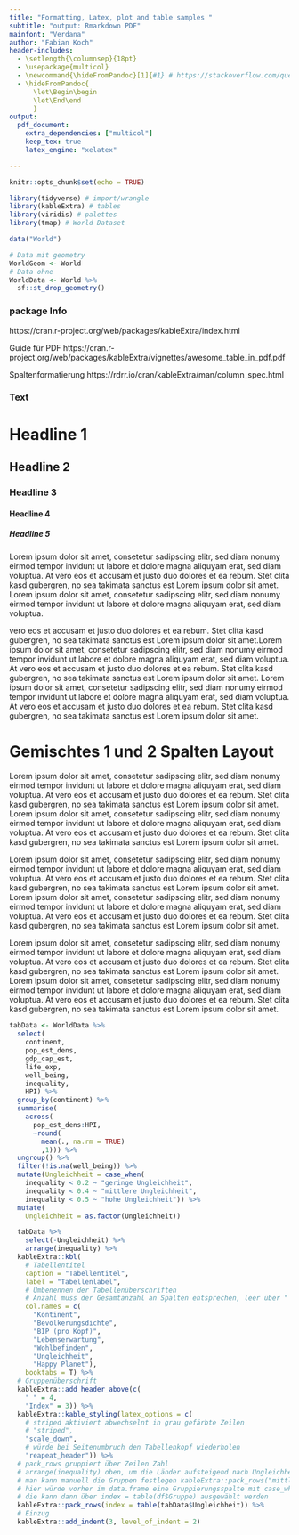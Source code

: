 ```yaml
---
title: "Formatting, Latex, plot and table samples "
subtitle: "output: Rmarkdown PDF"
mainfont: "Verdana"
author: "Fabian Koch"
header-includes:
  - \setlength{\columnsep}{18pt}
  - \usepackage{multicol}
  - \newcommand{\hideFromPandoc}[1]{#1} # https://stackoverflow.com/questions/40982836/latex-multicolumn-block-in-pandoc-markdown
  - \hideFromPandoc{
      \let\Begin\begin
      \let\End\end
      }
output: 
  pdf_document: 
    extra_dependencies: ["multicol"]
    keep_tex: true
    latex_engine: "xelatex"

---
```


```r
knitr::opts_chunk$set(echo = TRUE)
```



```r
library(tidyverse) # import/wrangle
library(kableExtra) # tables
library(viridis) # palettes
library(tmap) # World Dataset
```


```r
data("World")

# Data mit geometry
WorldGeom <- World
# Data ohne
WorldData <- World %>% 
  sf::st_drop_geometry()
```
\newpage



### package Info
https://cran.r-project.org/web/packages/kableExtra/index.html

Guide für PDF
https://cran.r-project.org/web/packages/kableExtra/vignettes/awesome_table_in_pdf.pdf

Spaltenformatierung
https://rdrr.io/cran/kableExtra/man/column_spec.html

### Text
# Headline 1
## Headline 2
### Headline 3
#### Headline 4
##### Headline 5


Lorem ipsum dolor sit amet, consetetur sadipscing elitr, sed diam nonumy eirmod tempor invidunt ut labore et dolore magna aliquyam erat, sed diam voluptua. At vero eos et accusam et justo duo dolores et ea rebum. Stet clita kasd gubergren, no sea takimata sanctus est Lorem ipsum dolor sit amet. Lorem ipsum dolor sit amet, consetetur sadipscing elitr, sed diam nonumy eirmod tempor invidunt ut labore et dolore magna aliquyam erat, sed diam voluptua. 

vero eos et accusam et justo duo dolores et ea rebum. Stet clita kasd gubergren, no sea takimata sanctus est Lorem ipsum dolor sit amet.Lorem ipsum dolor sit amet, consetetur sadipscing elitr, sed diam nonumy eirmod tempor invidunt ut labore et dolore magna aliquyam erat, sed diam voluptua. At vero eos et accusam et justo duo dolores et ea rebum. Stet clita kasd gubergren, no sea takimata sanctus est Lorem ipsum dolor sit amet. Lorem ipsum dolor sit amet, consetetur sadipscing elitr, sed diam nonumy eirmod tempor invidunt ut labore et dolore magna aliquyam erat, sed diam voluptua. At vero eos et accusam et justo duo dolores et ea rebum. Stet clita kasd gubergren, no sea takimata sanctus est Lorem ipsum dolor sit amet.



\newpage


# Gemischtes 1 und 2 Spalten Layout

\Begin{multicols}{2}
Lorem ipsum dolor sit amet, consetetur sadipscing elitr, sed diam nonumy eirmod tempor invidunt ut labore et dolore magna aliquyam erat, sed diam voluptua. At vero eos et accusam et justo duo dolores et ea rebum. Stet clita kasd gubergren, no sea takimata sanctus est Lorem ipsum dolor sit amet. Lorem ipsum dolor sit amet, consetetur sadipscing elitr, sed diam nonumy eirmod tempor invidunt ut labore et dolore magna aliquyam erat, sed diam voluptua. At vero eos et accusam et justo duo dolores et ea rebum. Stet clita kasd gubergren, no sea takimata sanctus est Lorem ipsum dolor sit amet.
\columnbreak

Lorem ipsum dolor sit amet, consetetur sadipscing elitr, sed diam nonumy eirmod tempor invidunt ut labore et dolore magna aliquyam erat, sed diam voluptua. At vero eos et accusam et justo duo dolores et ea rebum. Stet clita kasd gubergren, no sea takimata sanctus est Lorem ipsum dolor sit amet. Lorem ipsum dolor sit amet, consetetur sadipscing elitr, sed diam nonumy eirmod tempor invidunt ut labore et dolore magna aliquyam erat, sed diam voluptua. At vero eos et accusam et justo duo dolores et ea rebum. Stet clita kasd gubergren, no sea takimata sanctus est Lorem ipsum dolor sit amet.

\End{multicols}

Lorem ipsum dolor sit amet, consetetur sadipscing elitr, sed diam nonumy eirmod tempor invidunt ut labore et dolore magna aliquyam erat, sed diam voluptua. At vero eos et accusam et justo duo dolores et ea rebum. Stet clita kasd gubergren, no sea takimata sanctus est Lorem ipsum dolor sit amet. Lorem ipsum dolor sit amet, consetetur sadipscing elitr, sed diam nonumy eirmod tempor invidunt ut labore et dolore magna aliquyam erat, sed diam voluptua. At vero eos et accusam et justo duo dolores et ea rebum. Stet clita kasd gubergren, no sea takimata sanctus est Lorem ipsum dolor sit amet.



```r
tabData <- WorldData %>% 
  select(
    continent,
    pop_est_dens,
    gdp_cap_est,
    life_exp,
    well_being,
    inequality,
    HPI) %>% 
  group_by(continent) %>% 
  summarise(
    across(
      pop_est_dens:HPI, 
      ~round(
        mean(., na.rm = TRUE)
        ,1))) %>% 
  ungroup() %>% 
  filter(!is.na(well_being)) %>% 
  mutate(Ungleichheit = case_when(
    inequality < 0.2 ~ "geringe Ungleichheit",
    inequality < 0.4 ~ "mittlere Ungleichheit",
    inequality < 0.5 ~ "hohe Ungleichheit")) %>% 
  mutate(
    Ungleichheit = as.factor(Ungleichheit))

  tabData %>% 
    select(-Ungleichheit) %>% 
    arrange(inequality) %>% 
  kableExtra::kbl(
    # Tabellentitel
    caption = "Tabellentitel",
    label = "Tabellenlabel",
    # Umbenennen der Tabellenüberschriften
    # Anzahl muss der Gesamtanzahl an Spalten entsprechen, leer über " "
    col.names = c(
      "Kontinent",
      "Bevölkerungsdichte",
      "BIP (pro Kopf)",
      "Lebenserwartung",
      "Wohlbefinden",
      "Ungleichheit",
      "Happy Planet"),
    booktabs = T) %>% 
  # Gruppenüberschrift
  kableExtra::add_header_above(c(
    " " = 4, 
    "Index" = 3)) %>% 
  kableExtra::kable_styling(latex_options = c(
    # striped aktiviert abwechselnt in grau gefärbte Zeilen
    # "striped",
    "scale_down",
    # würde bei Seitenumbruch den Tabellenkopf wiederholen
    "reapeat_header")) %>% 
  # pack_rows gruppiert über Zeilen Zahl
  # arrange(inequality) oben, um die Länder aufsteigend nach Ungleichheit zu sortieren
  # man kann manuell die Gruppen festlegen kableExtra::pack_rows("mittlere Ungleichheit", 3, 5)
  # hier würde vorher im data.frame eine Gruppierungsspalte mit case_when erzeugt
  # die kann dann über index = table(df$Gruppe) ausgewählt werden
  kableExtra::pack_rows(index = table(tabData$Ungleichheit)) %>%
  # Einzug
  kableExtra::add_indent(3, level_of_indent = 2)


```
\newpage


